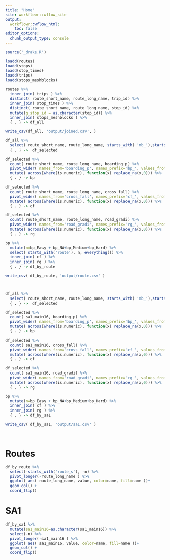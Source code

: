 ```yaml
---
title: "Home"
site: workflowr::wflow_site
output:
  workflowr::wflow_html:
    toc: false
editor_options:
  chunk_output_type: console
---
```




```r
source('_drake.R')

loadd(routes)
loadd(stops)
loadd(stop_times)
loadd(trips)
loadd(stops_meshblocks)

routes %>%
  inner_join( trips ) %>%
  distinct( route_short_name, route_long_name, trip_id) %>%
  inner_join( stop_times ) %>%
  distinct( route_short_name, route_long_name, stop_id) %>%
  mutate(g_stop_id = as.character(stop_id)) %>%
  inner_join( stops_meshblocks ) %>%
  { . } -> df_all

write_csv(df_all, 'output/joined.csv', )


```


```r

df_all %>%
  select( route_short_name, route_long_name, starts_with( 'mb_'),starts_with( 'sa1_'), boarding_p, road_gradi, cross_fall) %>%
  { . } ->  df_selected

df_selected %>%
  count( route_short_name, route_long_name, boarding_p) %>%
  pivot_wider( names_from='boarding_p', names_prefix='bp_', values_from='n') %>%
  mutate( across(where(is.numeric), function(x) replace_na(x,0))) %>%
  { . } -> bp

df_selected %>%
  count( route_short_name, route_long_name, cross_fall) %>%
  pivot_wider( names_from='cross_fall', names_prefix='cf_', values_from='n') %>%
  mutate( across(where(is.numeric), function(x) replace_na(x,0))) %>%
  { . } -> cf

df_selected %>%
  count( route_short_name, route_long_name, road_gradi) %>%
  pivot_wider( names_from='road_gradi', names_prefix='rg_', values_from='n') %>%
  mutate( across(where(is.numeric), function(x) replace_na(x,0))) %>%
  { . } -> rg

bp %>%
  mutate(n=bp_Easy + bp_NA+bp_Medium+bp_Hard) %>%
  select( starts_with('route'), n, everything()) %>%
  inner_join( cf ) %>%
  inner_join( rg ) %>%
  { . } -> df_by_route

write_csv( df_by_route, 'output/route.csv' )



df_all %>%
  select( route_short_name, route_long_name, starts_with( 'mb_'),starts_with( 'sa1_'), boarding_p, road_gradi, cross_fall) %>%
  { . } ->  df_selected

df_selected %>%
  count( sa1_main16, boarding_p) %>%
  pivot_wider( names_from='boarding_p', names_prefix='bp_', values_from='n') %>%
  mutate( across(where(is.numeric), function(x) replace_na(x,0))) %>%
  { . } -> bp

df_selected %>%
  count( sa1_main16, cross_fall) %>%
  pivot_wider( names_from='cross_fall', names_prefix='cf_', values_from='n') %>%
  mutate( across(where(is.numeric), function(x) replace_na(x,0))) %>%
  { . } -> cf

df_selected %>%
  count( sa1_main16, road_gradi) %>%
  pivot_wider( names_from='road_gradi', names_prefix='rg_', values_from='n') %>%
  mutate( across(where(is.numeric), function(x) replace_na(x,0))) %>%
  { . } -> rg

bp %>%
  mutate(n=bp_Easy + bp_NA+bp_Medium+bp_Hard) %>%
  inner_join( cf ) %>%
  inner_join( rg ) %>%
  { . } -> df_by_sa1

write_csv( df_by_sa1, 'output/sa1.csv' )




```

# Routes

```r

df_by_route %>%
  select(-starts_with('route_s'), -n) %>%
  pivot_longer(-route_long_name ) %>%
  ggplot( aes( route_long_name, value, color=name, fill=name ))+
  geom_col() +
  coord_flip()

```


# SA1

```r

df_by_sa1 %>%
  mutate(sa1_main16=as.character(sa1_main16)) %>%
  select(-n) %>%
  pivot_longer(-sa1_main16 ) %>%
  ggplot( aes( sa1_main16, value, color=name, fill=name ))+
  geom_col() +
  coord_flip()

```


